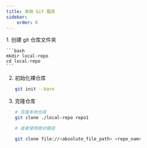 ```yaml
---
title: 本地 Git 服务
sidebar:
    order: 0
---
```



<Steps>
1. 创建 git 仓库文件夹

    ```bash
    mkdir local-repo
    cd local-repo
    ```

2. 初始化裸仓库

    ```bash
    git init --bare
    ```

3. 克隆仓库

    ```bash
    # 克隆本地仓库
    git clone ./local-repo repo1

    # 或者使用绝对路径

    git clone file://<absolute_file_path> <repo_nam>
    ```

</Steps>
